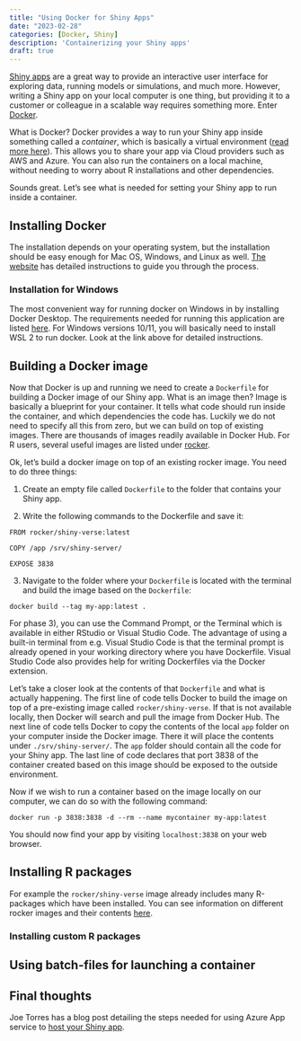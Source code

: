 ```yaml
---
title: "Using Docker for Shiny Apps"
date: "2023-02-28"
categories: [Docker, Shiny]
description: 'Containerizing your Shiny apps'
draft: true
---
```


[Shiny apps](https://shiny.rstudio.com/) are a great way to provide an interactive user interface for exploring data, running models or simulations, and much more. However, writing a Shiny app on your local computer is one thing, but providing it to a customer or colleague in a scalable way requires something more. Enter [Docker](https://www.docker.com/).

What is Docker? Docker provides a way to run your Shiny app inside something called a *container*, which is basically a virtual environment ([read more here](https://www.docker.com/resources/what-container/)). This allows you to share your app via Cloud providers such as AWS and Azure. You can also run the containers on a local machine, without needing to worry about R installations and other dependencies.

Sounds great. Let's see what is needed for setting your Shiny app to run inside a container.

## Installing Docker

The installation depends on your operating system, but the installation should be easy enough for Mac OS, Windows, and Linux as well. [The website](https://www.docker.com/products/docker-desktop/) has detailed instructions to guide you through the process.

### Installation for Windows

The most convenient way for running docker on Windows in by installing Docker Desktop. The requirements needed for running this application are listed [here](https://docs.docker.com/desktop/install/windows-install/). For Windows versions 10/11, you will basically need to install WSL 2 to run docker. Look at the link above for detailed instructions.

## Building a Docker image

Now that Docker is up and running we need to create a `Dockerfile` for building a Docker image of our Shiny app. What is an image then? Image is basically a blueprint for your container. It tells what code should run inside the container, and which dependencies the code has. Luckily we do not need to specify all this from zero, but we can build on top of existing images. There are thousands of images readily available in Docker Hub. For R users, several useful images are listed under [rocker](https://hub.docker.com/u/rocker).

Ok, let's build a docker image on top of an existing rocker image. You need to do three things:

1) Create an empty file called `Dockerfile` to the folder that contains your Shiny app.

2) Write the following commands to the Dockerfile and save it:

```{}
FROM rocker/shiny-verse:latest

COPY /app /srv/shiny-server/

EXPOSE 3838
```

3) Navigate to the folder where your `Dockerfile` is located with the terminal and build the image based on the `Dockerfile`:

```{}
docker build --tag my-app:latest .
```

For phase 3), you can use the Command Prompt, or the Terminal which is available in either RStudio or Visual Studio Code. The advantage of using a built-in terminal from e.g. Visual Studio Code is that the terminal prompt is already opened in your working directory where you have Dockerfile. Visual Studio Code also provides help for writing Dockerfiles via the Docker extension.


Let's take a closer look at the contents of that `Dockerfile` and what is actually happening. The first line of code tells Docker to build the image on top of a pre-existing image called `rocker/shiny-verse`. If that is not available locally, then Docker will search and pull the image from Docker Hub. The next line of code tells Docker to copy the contents of the local `app` folder on your computer inside the Docker image. There it will place the contents under `./srv/shiny-server/`. The `app` folder should contain all the code for your Shiny app. The last line of code declares that port 3838 of the container created based on this image should be exposed to the outside environment.

Now if we wish to run a container based on the image locally on our computer, we can do so with the following command:

```{}
docker run -p 3838:3838 -d --rm --name mycontainer my-app:latest
```

You should now find your app by visiting `localhost:3838` on your web browser.

## Installing R packages

For example the `rocker/shiny-verse` image already includes many R-packages which have been installed. You can see information on different rocker images and their contents [here](https://github.com/rocker-org/rocker-versioned2/wiki).



### Installing custom R packages

## Using batch-files for launching a container

## Final thoughts

Joe Torres has a blog post detailing the steps needed for using Azure App service to [host your Shiny app](https://joetorres531.medium.com/build-an-enterprise-ready-r-shiny-app-with-azure-and-docker-a87c73028d97).